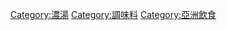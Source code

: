 {{Category main|咖哩}}
[[Category:濃湯|Category:濃湯]]
[[Category:調味料|Category:調味料]]
[[Category:亞洲飲食|Category:亞洲飲食]]